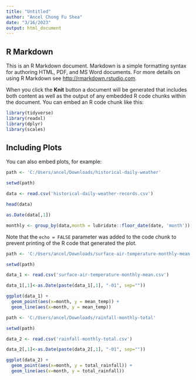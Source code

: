 ---
title: "Untitled"
author: "Ancel Chong Fu Shea"
date: "3/16/2023"
output: html_document
---

## R Markdown

This is an R Markdown document. Markdown is a simple formatting syntax for authoring HTML, PDF, and MS Word documents. For more details on using R Markdown see <http://rmarkdown.rstudio.com>.

When you click the **Knit** button a document will be generated that includes both content as well as the output of any embedded R code chunks within the document. You can embed an R code chunk like this:

```{r}
library(tidyverse)
library(readxl)
library(dplyr)
library(scales)
```

## Including Plots

You can also embed plots, for example:

```{r}

path <- 'C:/Users/ancel/Downloads/historical-daily-weather'

setwd(path)

data <- read.csv('historical-daily-weather-records.csv')

head(data)

as.Date(data[,1])

monthly <- group_by(data,month = lubridate::floor_date(date, 'month')) 

```

Note that the `echo = FALSE` parameter was added to the code chunk to prevent printing of the R code that generated the plot.




```{r}

path <- 'C:/Users/ancel/Downloads/surface-air-temperature-monthly-mean'

setwd(path)

data_1 <- read.csv('surface-air-temperature-monthly-mean.csv')

data_1[,1]<-as.Date(paste(data_1[,1], "-01", sep=""))

ggplot(data_1) + 
  geom_point(aes(x=month, y = mean_temp)) + 
  geom_line(aes(x=month, y = mean_temp))

```


```{r}

path <- 'C:/Users/ancel/Downloads/rainfall-monthly-total'

setwd(path)

data_2 <- read.csv('rainfall-monthly-total.csv')

data_2[,1]<-as.Date(paste(data_2[,1], "-01", sep=""))

ggplot(data_2) + 
  geom_point(aes(x=month, y = total_rainfall)) + 
  geom_line(aes(x=month, y = total_rainfall))


```